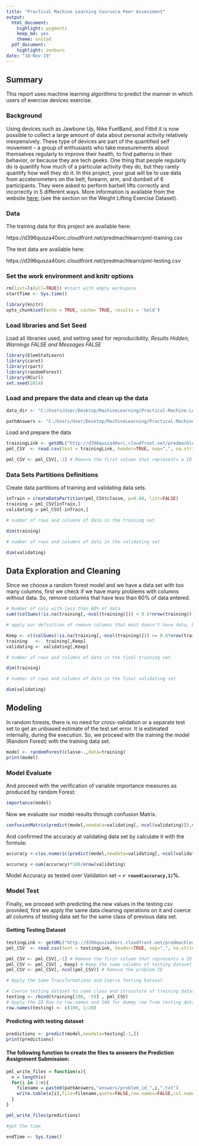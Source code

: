 ```yaml
---
title: "Practical Machine Learning Coursera Peer Assessment"
output:
  html_document:
    highlight: pygments
    keep_md: yes
    theme: united
  pdf_document:
    highlight: zenburn
date: "10-Nov-19"
---
```


## Summary

This report uses machine learning algorithms to predict the manner in which users of exercise devices exercise. 


### Background

Using devices such as Jawbone Up, Nike FuelBand, and Fitbit it is now possible to collect a large amount of data about personal activity relatively inexpensively. These type of devices are part of the quantified self movement – a group of enthusiasts who take measurements about themselves regularly to improve their health, to find patterns in their behavior, or because they are tech geeks. One thing that people regularly do is quantify how much of a particular activity they do, but they rarely quantify how well they do it. In this project, your goal will be to use data from accelerometers on the belt, forearm, arm, and dumbell of 6 participants. They were asked to perform barbell lifts correctly and incorrectly in 5 different ways. More information is available from the website [here:](http://groupware.les.inf.puc-rio.br/har) (see the section on the Weight Lifting Exercise Dataset). 

### Data 

The training data for this project are available here: 

https://d396qusza40orc.cloudfront.net/predmachlearn/pml-training.csv

The test data are available here: 

https://d396qusza40orc.cloudfront.net/predmachlearn/pml-testing.csv


### Set the work environment and knitr options

```r
rm(list=ls(all=TRUE)) #start with empty workspace
startTime <- Sys.time()

library(knitr)
opts_chunk$set(echo = TRUE, cache= TRUE, results = 'hold')

```

### Load libraries and Set Seed

Load all libraries used, and setting seed for reproducibility. *Results Hidden, Warnings FALSE and Messages FALSE*

```r

library(ElemStatLearn)
library(caret)
library(rpart)
library(randomForest)
library(RCurl)
set.seed(2014)

```

### Load and prepare the data and clean up the data

```r
data_dir <- "C:/Users/User/Desktop/MachineLearning/Practical-Machine-Learning-Peer-Assessment-1";

pathAnswers <- "C:/Users/User/Desktop/MachineLearning/Practical-Machine-Learning-Peer-Assessment-1/"
```


Load and prepare the data

```r

trainingLink <- getURL("http://d396qusza40orc.cloudfront.net/predmachlearn/pml-training.csv")
pml_CSV  <- read.csv(text = trainingLink, header=TRUE, sep=",", na.strings=c("NA",""))

pml_CSV <- pml_CSV[,-1] # Remove the first column that represents a ID Row

```

### Data Sets Partitions Definitions

Create data partitions of training and validating data sets.

```r

inTrain = createDataPartition(pml_CSV$classe, p=0.60, list=FALSE)
training = pml_CSV[inTrain,]
validating = pml_CSV[-inTrain,]

# number of rows and columns of data in the training set

dim(training)

# number of rows and columns of data in the validating set

dim(validating)

```
## Data Exploration and Cleaning

Since we choose a random forest model and we have a data set with too many columns, first we check if we have many problems with columns without data. So, remove columns that have less than 60% of data entered.

```r

# Number of cols with less than 60% of data
sum((colSums(!is.na(training[,-ncol(training)])) < 0.6*nrow(training)))

# apply our definition of remove columns that most doesn't have data, before its apply to the model.

Keep <- c((colSums(!is.na(training[,-ncol(training)])) >= 0.6*nrow(training)))
training   <-  training[,Keep]
validating <- validating[,Keep]

# number of rows and columns of data in the final training set

dim(training)

# number of rows and columns of data in the final validating set

dim(validating)

```

## Modeling
In random forests, there is no need for cross-validation or a separate test set to get an unbiased estimate of the test set error. It is estimated internally, during the execution. So, we proceed with the training the model (Random Forest) with the training data set.

```r

model <- randomForest(classe~.,data=training)
print(model)

```

### Model Evaluate
And proceed with the verification of variable importance measures as produced by random Forest:

```r

importance(model)

```

Now we evaluate our model results through confusion Matrix.

```r

confusionMatrix(predict(model,newdata=validating[,-ncol(validating)]),validating$classe)

```

And confirmed the accuracy at validating data set by calculate it with the formula:

```r

accuracy <-c(as.numeric(predict(model,newdata=validating[,-ncol(validating)])==validating$classe))

accuracy <-sum(accuracy)*100/nrow(validating)

```

Model Accuracy as tested over Validation set = **`r round(accuracy,1)`%**.  

### Model Test

Finally, we proceed with predicting the new values in the testing csv provided, first we apply the same data cleaning operations on it and coerce all columns of testing data set for the same class of previous data set. 

#### Getting Testing Dataset

```r

testingLink <- getURL("http://d396qusza40orc.cloudfront.net/predmachlearn/pml-testing.csv")
pml_CSV  <- read.csv(text = testingLink, header=TRUE, sep=",", na.strings=c("NA",""))

pml_CSV <- pml_CSV[,-1] # Remove the first column that represents a ID Row
pml_CSV <- pml_CSV[ , Keep] # Keep the same columns of testing dataset
pml_CSV <- pml_CSV[,-ncol(pml_CSV)] # Remove the problem ID

# Apply the Same Transformations and Coerce Testing Dataset

# Coerce testing dataset to same class and strucuture of training dataset 
testing <- rbind(training[100, -59] , pml_CSV) 
# Apply the ID Row to row.names and 100 for dummy row from testing dataset 
row.names(testing) <- c(100, 1:20)

```

#### Predicting with testing dataset

```r

predictions <- predict(model,newdata=testing[-1,])
print(predictions)

```

#### The following function to create the files to answers the Prediction Assignment Submission:

```r

pml_write_files = function(x){
  n = length(x)
  for(i in 1:n){
    filename = paste0(pathAnswers,"answers/problem_id_",i,".txt")
    write.table(x[i],file=filename,quote=FALSE,row.names=FALSE,col.names=FALSE)
  }
}

pml_write_files(predictions)

#get the time
```

```r
endTime <- Sys.time()

```
